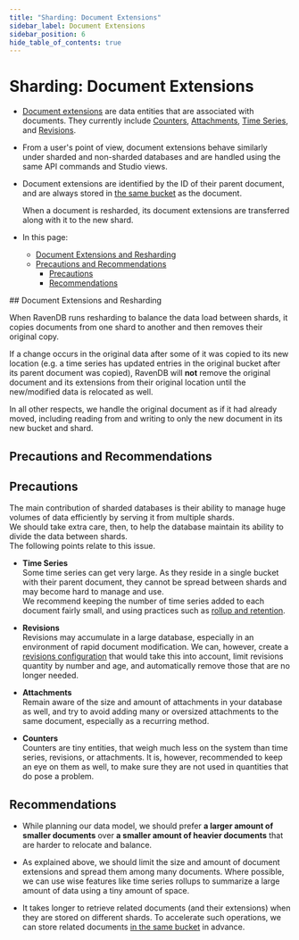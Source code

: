 ```yaml
---
title: "Sharding: Document Extensions"
sidebar_label: Document Extensions
sidebar_position: 6
hide_table_of_contents: true
---
```



# Sharding: Document Extensions
<Admonition type="note" title="Note">

* [Document extensions](../document-extensions/overview-extensions.mdx) are 
  data entities that are associated with documents. They currently include 
  [Counters](../document-extensions/counters/overview.mdx), 
  [Attachments](../document-extensions/attachments/what-are-attachments.mdx), 
  [Time Series](../document-extensions/timeseries/overview.mdx), 
  and [Revisions](../document-extensions/revisions/overview.mdx).  

* From a user's point of view, document extensions behave similarly 
  under sharded and non-sharded databases and are handled using the 
  same API commands and Studio views.  

* Document extensions are identified by the ID of their parent document, 
  and are always stored in [the same bucket](../sharding/overview.mdx#document-extensions-storage) 
  as the document.  

     When a document is resharded, its document extensions are transferred 
     along with it to the new shard.  

* In this page:  
   * [Document Extensions and Resharding](../sharding/document-extensions.mdx#document-extensions-and-resharding)  
   * [Precautions and Recommendations](../sharding/document-extensions.mdx#precautions-and-recommendations)  
       * [Precautions](../sharding/document-extensions.mdx#precautions)  
       * [Recommendations](../sharding/document-extensions.mdx#recommendations)  

</Admonition>
## Document Extensions and Resharding

When RavenDB runs resharding to balance the data load between shards, it copies 
documents from one shard to another and then removes their original copy.  

If a change occurs in the original data after some of it was copied to its 
new location (e.g. a time series has updated entries in the original bucket after 
its parent document was copied), RavenDB will **not** remove the original 
document and its extensions from their original location until the new/modified 
data is relocated as well.  

In all other respects, we handle the original document as if it had already moved, 
including reading from and writing to only the new document in its new bucket and shard.



## Precautions and Recommendations

## Precautions

The main contribution of sharded databases is their ability to manage huge 
volumes of data efficiently by serving it from multiple shards.  
We should take extra care, then, to help the database maintain its ability 
to divide the data between shards.  
The following points relate to this issue.  

* **Time Series**  
  Some time series can get very large. As they reside in a single bucket 
  with their parent document, they cannot be spread between shards and may 
  become hard to manage and use.  
  We recommend keeping the number of time series added to each document 
  fairly small, and using practices such as [rollup and retention](../document-extensions/timeseries/rollup-and-retention.mdx).  

* **Revisions**  
  Revisions may accumulate in a large database, especially in an 
  environment of rapid document modification. We can, however, create 
  a [revisions configuration](../document-extensions/revisions/overview.mdx#revisions-configuration) 
  that would take this into account, limit revisions quantity by number 
  and age, and automatically remove those that are no longer needed.  

* **Attachments**  
  Remain aware of the size and amount of attachments in your database as well, 
  and try to avoid adding many or oversized attachments to the same document, 
  especially as a recurring method.  
    
* **Counters**  
  Counters are tiny entities, that weigh much less on the system than 
  time series, revisions, or attachments. It is, however, recommended to 
  keep an eye on them as well, to make sure they are not used in quantities 
  that do pose a problem.  

## Recommendations

* While planning our data model, we should prefer **a larger amount of smaller 
  documents** over **a smaller amount of heavier documents** that are harder to 
  relocate and balance.  

* As explained above, we should limit the size and amount of document extensions 
  and spread them among many documents. Where possible, we can use wise features 
  like time series rollups to summarize a large amount of data using a tiny amount 
  of space.  

* It takes longer to retrieve related documents (and their extensions) when 
  they are stored on different shards. To accelerate such operations, we can 
  store related documents [in the same bucket](../sharding/administration/anchoring-documents.mdx) 
  in advance.  




